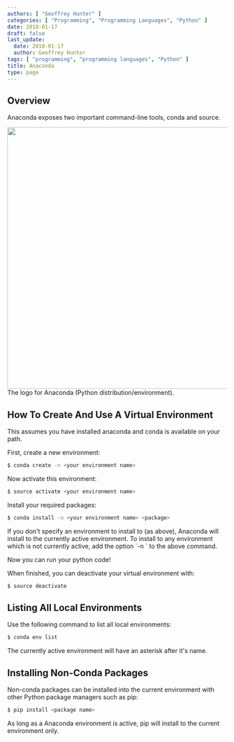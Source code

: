 ```yaml
---
authors: [ "Geoffrey Hunter" ]
categories: [ "Programming", "Programming Languages", "Python" ]
date: 2018-01-17
draft: false
last_update:
  date: 2018-01-17
  author: Geoffrey Hunter
tags: [ "programming", "programming languages", "Python" ]
title: Anaconda
type: page
---
```



## Overview

Anaconda exposes two important command-line tools, conda and source.


<Image src={anaconda_python_logo} width="598px">The logo for Anaconda (Python distribution/environment).</Image>

## How To Create And Use A Virtual Environment

This assumes you have installed anaconda and conda is available on your path.

First, create a new environment:

```sh    
$ conda create -n <your environment name>
```

Now activate this environment:

```sh    
$ source activate <your environment name>
```

Install your required packages:

```sh    
$ conda install -n <your environment name> <package>
```

<Aside type="note">
If you don't specify an environment to install to (as above), Anaconda will install to the currently active environment. To install to any environment which is not currently active, add the option `-n <your environment name>` to the above command.
</Aside>

Now you can run your python code!

When finished, you can deactivate your virtual environment with:

```sh    
$ source deactivate
```

## Listing All Local Environments

Use the following command to list all local environments:

```sh    
$ conda env list
```

The currently active environment will have an asterisk after it's name.

## Installing Non-Conda Packages

Non-conda packages can be installed into the current environment with other Python package managers such as pip:

```sh    
$ pip install <package name>
```

As long as a Anaconda environment is active, pip will install to the current environment only.
